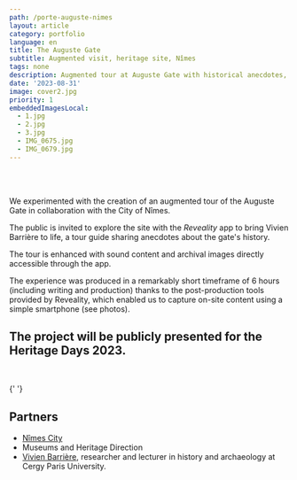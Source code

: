 ```yaml
---
path: /porte-auguste-nimes
layout: article
category: portfolio
language: en
title: The Auguste Gate
subtitle: Augmented visit, heritage site, Nîmes
tags: none
description: Augmented tour at Auguste Gate with historical anecdotes, showcased for Heritage Days 2023.
date: '2023-08-31'
image: cover2.jpg
priority: 1
embeddedImagesLocal:
  - 1.jpg
  - 2.jpg
  - 3.jpg
  - IMG_0675.jpg
  - IMG_0679.jpg
---
```


<ResponsiveIframe
  src="https://youtube.com/embed/74OepTiRQ0c"
  width="1080"
  height="1080"
/>
<br />
<br />

We experimented with the creation of an augmented tour of the Auguste Gate in collaboration with the City of Nîmes.

The public is invited to explore the site with the _Reveality_ app to bring Vivien Barrière to life, a tour guide sharing anecdotes about the gate's history.

The tour is enhanced with sound content and archival images directly accessible through the app.

The experience was produced in a remarkably short timeframe of 6 hours (including writing and production) thanks to the post-production tools provided by Reveality, which enabled us to capture on-site content using a simple smartphone (see photos).

## The project will be publicly presented for the Heritage Days 2023.

<br />

<ImageGrid props={props.data.mdx.frontmatter.embeddedImagesLocal} />{' '}

## Partners

- [Nîmes City](//www.nimes.fr/)
- Museums and Heritage Direction
- [Vivien Barrière](https://www.cyu.fr/m-vivien-barriere), researcher and lecturer in history and archaeology at Cergy Paris University.
